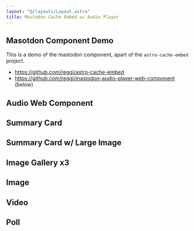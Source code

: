 ```yaml
---
layout: "@/layouts/Layout.astro"
title: Mastodon Cache Embed w/ Audio Player
---
```


## Masotdon Component Demo

This is a demo of the mastodon component, apart of the `astro-cache-embed` project.

* https://github.com/reggi/astro-cache-embed
* https://github.com/reggi/mastodon-audio-player-web-component (below)

## Audio Web Component
<Embed href="https://mstdn.social/@feditips/111392315331560841" alt="Audio Web Component"/>

## Summary Card
<Embed href="https://indieweb.social/@thomasreggi/111474735663823092" alt="Summary Card"/>

## Summary Card w/ Large Image
<Embed href="https://indieweb.social/@thomasreggi/111467465663468649" alt="Summary Card w/ Large Image"/>

## Image Gallery x3
<Embed href="https://indieweb.social/@thomasreggi/111495670164339628" alt="Image Gallery x3"/>

## Image
<Embed href="https://indieweb.social/@thomasreggi/111517849667213726" alt="Image"/>

## Video
<Embed href="https://indieweb.social/@thomasreggi/111500989062072738" alt="Video"/>

## Poll
<Embed href="https://indieweb.social/@thomasreggi/111495338451705898" alt="Poll"/>
